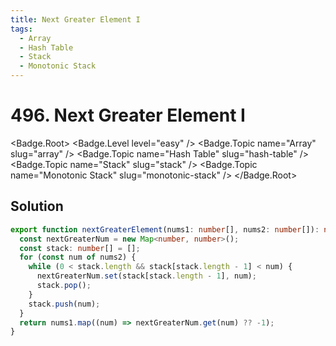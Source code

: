 ```yaml
---
title: Next Greater Element I
tags:
  - Array
  - Hash Table
  - Stack
  - Monotonic Stack
---
```


# 496. Next Greater Element I

<Badge.Root>
  <Badge.Level level="easy" />
  <Badge.Topic name="Array" slug="array" />
  <Badge.Topic name="Hash Table" slug="hash-table" />
  <Badge.Topic name="Stack" slug="stack" />
  <Badge.Topic name="Monotonic Stack" slug="monotonic-stack" />
</Badge.Root>

## Solution

```typescript filename="solution.ts" copy
export function nextGreaterElement(nums1: number[], nums2: number[]): number[] {
  const nextGreaterNum = new Map<number, number>();
  const stack: number[] = [];
  for (const num of nums2) {
    while (0 < stack.length && stack[stack.length - 1] < num) {
      nextGreaterNum.set(stack[stack.length - 1], num);
      stack.pop();
    }
    stack.push(num);
  }
  return nums1.map((num) => nextGreaterNum.get(num) ?? -1);
}
```

<ProblemLink
  codingSite="leetcode"
  href="https://leetcode.com/problems/next-greater-element-i"
  title="Next Greater Element I"
/>
